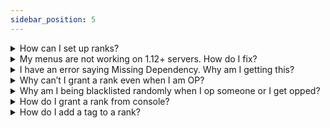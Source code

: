```yaml
---
sidebar_position: 5
---
```

<details>
<summary>How can I set up ranks?</summary>

You can set up ranks by using the `/rank` command. Be sure to go to Phoenix `bukkit.yml` config and locate the phoenix operators part in the config and add your UUID for you can have access to rank management commands. You can create a command by doing `/rank create` and then editing it in `/rank editor` or you can use the provided commands to edit it manually by doing `/rank [command]`
</details>
  
<details>
<summary>My menus are not working on 1.12+ servers. How do I fix?</summary>

To ensure your menus work properly on 1.12+ servers, follow these steps:

1. Go to guiconfig.yml file.
2. Locate the "fill-glass" section.
3. Change the material to something like "GRAY_STAINED_GLASS_PANE" under "fill-glass".
4. Save and restart your server.

The menus should start working properly for 1.12+ servers again.
</details>
  
<details>
<summary>I have an error saying Missing Dependency. Why am I getting this?</summary>

This usually means you are missing a dependency. Some addons of Phoenix depend on the following plugin(s):
- PlaceholderAPI
Please ensure you have the plugins listed above.
</details>
  
<details>
<summary>Why can’t I grant a rank even when I am OP?</summary>

Please ensure you have `core.grant.*` or `core.grant.[rankName]` and your rank is above the rank you are trying to grant.
</details>
  
<details>
<summary>Why am I being blacklisted randomly when I op someone or I get opped?</summary>

This is because of our security system we added. Please do `/security add [your username]` or disable it in the config.
</details>
  
<details>
<summary>How do I grant a rank from console?</summary>

You can grant a rank from the console using the `/ogrant` command
</details>
  
<details>
<summary>How do I add a tag to a rank?</summary>

Add the permission `autotaggrant.[tagName]` (or `autotaggrant.*` if you wish to add all tags) to the rank
</details>